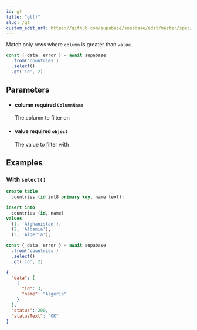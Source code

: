 ```yaml
---
id: gt
title: "gt()"
slug: /gt
custom_edit_url: https://github.com/supabase/supabase/edit/master/spec/supabase_js_v2.yml
---
```


Match only rows where `column` is greater than `value`.

```ts
const { data, error } = await supabase
  .from('countries')
  .select()
  .gt('id', 2)
```


## Parameters


<ul className="method-list-group">
  
<li className="method-list-item">
  <h4 className="method-list-item-label">
    <span className="method-list-item-label-name">
      column
    </span>
    <span className="method-list-item-label-badge required">
      required
    </span>
    <span className="method-list-item-validation">
      <code>ColumnName</code>
    </span>
  </h4>
  <div class="method-list-item-description">

The column to filter on

  </div>
  
</li>


<li className="method-list-item">
  <h4 className="method-list-item-label">
    <span className="method-list-item-label-name">
      value
    </span>
    <span className="method-list-item-label-badge required">
      required
    </span>
    <span className="method-list-item-validation">
      <code>object</code>
    </span>
  </h4>
  <div class="method-list-item-description">

The value to filter with

  </div>
  
</li>

</ul>














## Examples

### With `select()`

<Tabs scrollable size="small" type="underlined" defaultActiveId="schema">
<TabPanel id="schema" label="Schema">

  ```sql
  create table
    countries (id int8 primary key, name text);

  insert into
    countries (id, name)
  values
    (1, 'Afghanistan'),
    (2, 'Albania'),
    (3, 'Algeria');
  ```

</TabPanel>
<TabPanel id="js" label="JavaScript">

  ```ts
  const { data, error } = await supabase
    .from('countries')
    .select()
    .gt('id', 2)
  ```

</TabPanel>
<TabPanel id="result" label="Result">

  ```json
  {
    "data": [
      {
        "id": 3,
        "name": "Algeria"
      }
    ],
    "status": 200,
    "statusText": "OK"
  }
  ```

</TabPanel>
</Tabs>